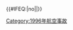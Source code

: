 {{航空事故
| year = 1996
| col1 = 
* 1月8日：'''[[1996年金沙薩An-32墜機事件|金沙薩An-32空難]]'''
* 2月6日：'''[[伯根航空301號班機空難|伯根航空301號班機]]'''
* 2月29日：'''[[福塞特航空251號班機空難|福塞特航空251號班機]]'''
* 4月3日：[[美國空軍IFO21號班機空難|美國空軍IFO21號班機]]
* 4月5日：[[國華航空7613號班機空難|國華航空7613號班機]]
* 4月11日：[[傑西卡·杜布羅夫|傑西卡·杜布羅夫墜機事件]]
* 5月11日：'''[[瓦盧杰航空592號班機空難|瓦盧傑航空592號班機]]'''
* 6月9日：[[東風航空517號班機事故|東風航空517號班機]]
| col2 = 
* 6月13日：[[加魯達航空865號班機空難|加魯達航空865號班機]]
* 7月6日：[[達美航空1288號班機事故|達美航空1288號班機]]
* 7月15日：[[埃因霍溫C-130運輸機空難|埃因霍溫C-130運輸機]]
* 7月17日：'''[[環球航空800號班機空難|環球航空800號班機]]'''
* 1995年8月3日-1996年8月16日：[[1995年斯坦航空伊爾-76運輸機被扣事件|斯坦航空事件]]
* 8月19日：[[斯佩爾航空3601號班機空難|斯佩爾航空3601號班機]]
* 8月29日：'''[[伏努科沃航空2801號班機空難|伏努科沃航空2801號班機]]'''
* 9月3日：[[希馬斯航空7081號班機劫機事件|希馬斯航空7081號班機]]
| col3 = 
* 10月2日：'''[[秘魯航空603號班機空難|秘魯航空603號班機]]'''
* 10月31日：'''[[巴西天馬航空402號班機空難|巴西天馬航空402號班機]]'''
* 11月7日：'''[[尼日利亞航空發展86號班機空難|尼日利亞航空發展86號班機]]'''
* 11月12日：'''[[恰尔基达德里撞机事件]]†'''
* 11月19日：[[联航快运5925号班机空难|聯合航空快運5925號班機]]
* 11月23日：'''[[埃塞俄比亞航空961號班機空難|埃塞俄比亞航空961號班機]]'''
* 12月24日：[[1996年里爾35A新罕布什爾墜機事件|新罕布什爾里爾35A墜機]]
}}<includeonly>{{#IFEQ:{{{cat}}}|no||[[Category:1996年航空事故]]}}</includeonly><noinclude>{{Documentation}}</noinclude>